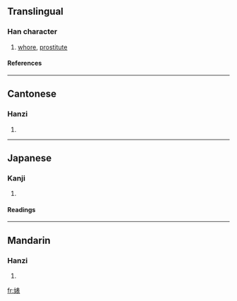 ==Translingual==
===Han character===
{{Han char|rn=38|rad=女|as=08|sn=11|four=4543<sub>2</sub>|canj=女手一女 (VQMV)}}
# [[whore]], [[prostitute]]
====References====
{{Han ref|kx=0264.130|dkj=06397|dj=0531.050|hdz=21055.030|uh=5A4A|ud=23114|bh=B144|bd=45380}}
----
==Cantonese==
===Hanzi===
{{yue-hanzi|jyut=|y=biu2}}
# {{defn|Cantonese}}
----
==Japanese==
===Kanji===
{{ja-kanji|grade=|rs=女08}}
# {{defn|Japanese}} 
====Readings====
{{ja-readings|on=[[ひょう]] (hyō)|kun=}}
----
==Mandarin==
===Hanzi===
{{cmn-hanzi|pin=[[biǎo]] (biao3)|wg=piao<sup>3</sup>}}
# {{defn|Mandarin}}

[[fr:婊]]